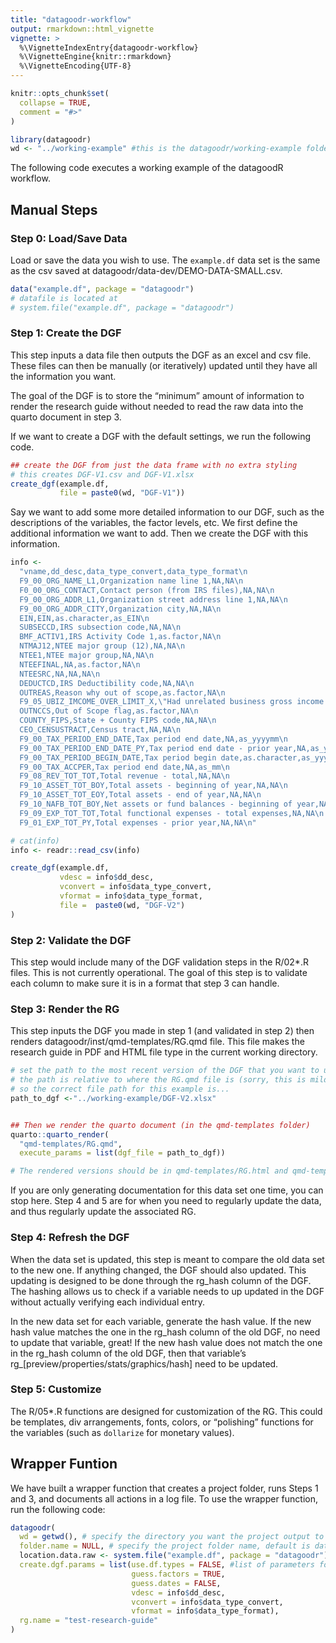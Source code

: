 ```yaml
---
title: "datagoodr-workflow"
output: rmarkdown::html_vignette
vignette: >
  %\VignetteIndexEntry{datagoodr-workflow}
  %\VignetteEngine{knitr::rmarkdown}
  %\VignetteEncoding{UTF-8}
---
```


```r
knitr::opts_chunk$set(
  collapse = TRUE,
  comment = "#>"
)
```

```r
library(datagoodr)
wd <- "../working-example" #this is the datagoodr/working-example folder
```


The following code executes a working example of the datagoodR workflow. 

## Manual Steps

###  Step 0: Load/Save Data 

Load or save the data you wish to use. The `example.df` data set is the same as 
the csv saved at datagoodr/data-dev/DEMO-DATA-SMALL.csv.

```r
data("example.df", package = "datagoodr")
# datafile is located at
# system.file("example.df", package = "datagoodr")
```



### Step 1: Create the DGF

This step inputs a data file then outputs 
the DGF as an excel and csv file. These files can then be manually (or iteratively)
updated until they have all the information you want. 


The goal of the DGF is to store the "minimum" amount of information to render the 
research guide without needed to read the raw data into the quarto document in
step 3. 

If we want to create a DGF with the default settings, we run the following code. 

```r
## create the DGF from just the data frame with no extra styling
# this creates DGF-V1.csv and DGF-V1.xlsx
create_dgf(example.df,
           file = paste0(wd, "DGF-V1"))

```


Say we want to add some more detailed information to our DGF, such as the descriptions 
of the variables, the factor levels, etc. We first define the additional information we want to add. Then we create the DGF with this information. 

```r
info <-
  "vname,dd_desc,data_type_convert,data_type_format\n
  F9_00_ORG_NAME_L1,Organization name line 1,NA,NA\n
  F0_00_ORG_CONTACT,Contact person (from IRS files),NA,NA\n
  F9_00_ORG_ADDR_L1,Organization street address line 1,NA,NA\n
  F9_00_ORG_ADDR_CITY,Organization city,NA,NA\n
  EIN,EIN,as.character,as_EIN\n
  SUBSECCD,IRS subsection code,NA,NA\n
  BMF_ACTIV1,IRS Activity Code 1,as.factor,NA\n
  NTMAJ12,NTEE major group (12),NA,NA\n
  NTEE1,NTEE major group,NA,NA\n
  NTEEFINAL,NA,as.factor,NA\n
  NTEESRC,NA,NA,NA\n
  DEDUCTCD,IRS Deductibility code,NA,NA\n
  OUTREAS,Reason why out of scope,as.factor,NA\n
  F9_05_UBIZ_IMCOME_OVER_LIMIT_X,\"Had unrelated business gross income of $1,000 or   more\",as.factor,NA\n
  OUTNCCS,Out of Scope flag,as.factor,NA\n
  COUNTY_FIPS,State + County FIPS code,NA,NA\n
  CEO_CENSUSTRACT,Census tract,NA,NA\n
  F9_00_TAX_PERIOD_END_DATE,Tax period end date,NA,as_yyyymm\n
  F9_00_TAX_PERIOD_END_DATE_PY,Tax period end date - prior year,NA,as_yyyymm\n
  F9_00_TAX_PERIOD_BEGIN_DATE,Tax period begin date,as.character,as_yyyymm\n
  F9_00_TAX_ACCPER,Tax period end date,NA,as_mm\n
  F9_08_REV_TOT_TOT,Total revenue - total,NA,NA\n
  F9_10_ASSET_TOT_BOY,Total assets - beginning of year,NA,NA\n
  F9_10_ASSET_TOT_EOY,Total assets - end of year,NA,NA\n
  F9_10_NAFB_TOT_BOY,Net assets or fund balances - beginning of year,NA,NA\n
  F9_09_EXP_TOT_TOT,Total functional expenses - total expenses,NA,NA\n
  F9_01_EXP_TOT_PY,Total expenses - prior year,NA,NA\n"

# cat(info)
info <- readr::read_csv(info)

create_dgf(example.df,
           vdesc = info$dd_desc,
           vconvert = info$data_type_convert,
           vformat = info$data_type_format,
           file =  paste0(wd, "DGF-V2")
)
```



### Step 2: Validate the DGF

This step would include many of the DGF validation steps in the R/02*.R files. 
This is not currently operational. The goal of this step is to validate each 
column to make sure it is in a format that step 3 can handle. 

### Step 3: Render the RG


This step inputs the DGF you made in step 1 (and validated in step 2) 
then renders datagoodr/inst/qmd-templates/RG.qmd file. This file makes the research guide in PDF 
and HTML file type in the current working directory. 


```r

# set the path to the most recent version of the DGF that you want to use
# the path is relative to where the RG.qmd file is (sorry, this is mildly annoying)
# so the correct file path for this example is...
path_to_dgf <-"../working-example/DGF-V2.xlsx"


## Then we render the quarto document (in the qmd-templates folder)
quarto::quarto_render(
  "qmd-templates/RG.qmd",
  execute_params = list(dgf_file = path_to_dgf))

# The rendered versions should be in qmd-templates/RG.html and qmd-templates/RG.pdf

```




If you are only generating documentation for this data set one time, you can stop 
here. Step 4 and 5 are for when you need to regularly update the data, and thus 
regularly update the associated RG. 


### Step 4: Refresh the DGF

When the data set is updated, this step is meant to compare the old data set to the new one. 
If anything changed, the DGF should also updated. This updating is designed to be done through the 
rg_hash column of the DGF. The hashing allows us to check if a variable needs to up updated 
in the DGF without actually verifying each individual entry. 

In the new data set for each variable, generate the hash value. If the new hash value
matches the one in the rg_hash column of the old DGF, no need to update that variable, great! 
If the new hash value does not match the  one in the rg_hash column of the old DGF, then 
that variable's rg_[preview/properties/stats/graphics/hash] need to be updated. 


### Step 5: Customize

The R/05*.R functions are designed for customization of the RG. This could be templates, 
div arrangements, fonts, colors, or "polishing" functions for the variables (such as `dollarize`
for monetary values). 

## Wrapper Funtion

We have built a wrapper function that creates a project folder, 
runs Steps 1 and 3, and documents all actions in a log file. 
To use the wrapper function, run the following code: 

```r
datagoodr(
  wd = getwd(), # specify the directory you want the project output to be in
  folder.name = NULL, # specify the project folder name, default is datagoodr-TODAYS-DATE
  location.data.raw <- system.file("example.df", package = "datagoodr"), #filepath of rawdata set
  create.dgf.params = list(use.df.types = FALSE, #list of parameters for DGF
                           guess.factors = TRUE,
                           guess.dates = FALSE,
                           vdesc = info$dd_desc,
                           vconvert = info$data_type_convert,
                           vformat = info$data_type_format),
  rg.name = "test-research-guide"
)

```

